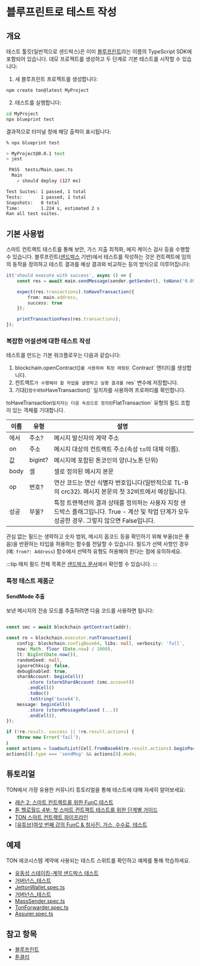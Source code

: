 # 블루프린트로 테스트 작성

## 개요

테스트 툴킷(일반적으로 샌드박스)은 이미 [블루프린트](/develop/smart-contracts/sdk/javascript)라는 이름의 TypeScript SDK에 포함되어 있습니다. 데모 프로젝트를 생성하고 두 단계로 기본 테스트를 시작할 수 있습니다:

1. 새 블루프린트 프로젝트를 생성합니다:

```bash
npm create ton@latest MyProject
```

2. 테스트를 실행합니다:

```bash
cd MyProject
npx blueprint test
```

결과적으로 터미널 창에 해당 출력이 표시됩니다:

```bash
% npx blueprint test

> MyProject@0.0.1 test
> jest

 PASS  tests/Main.spec.ts
  Main
    ✓ should deploy (127 ms)

Test Suites: 1 passed, 1 total
Tests:       1 passed, 1 total
Snapshots:   0 total
Time:        1.224 s, estimated 2 s
Ran all test suites.
```

## 기본 사용법

스마트 컨트랙트 테스트를 통해 보안, 가스 지출 최적화, 에지 케이스 검사 등을 수행할 수 있습니다.
블루프린트([샌드박스](https://github.com/ton-org/sandbox) 기반)에서 테스트를 작성하는 것은 컨트랙트에 임의의 동작을 정의하고 테스트 결과를 예상 결과와 비교하는 등의 방식으로 이루어집니다:

```typescript
it('should execute with success', async () => {                              // description of the test case
    const res = await main.sendMessage(sender.getSender(), toNano('0.05'));  // performing an action with contract main and saving result in res

    expect(res.transactions).toHaveTransaction({                             // configure the expected result with expect() function
        from: main.address,                                                  // set expected sender for transaction we want to test matcher properties from
        success: true                                                        // set the desirable result using matcher property success
    });

    printTransactionFees(res.transactions);                                  // print table with details on spent fees
});
```

### 복잡한 어설션에 대한 테스트 작성

테스트를 만드는 기본 워크플로우는 다음과 같습니다:

1. blockchain.openContract()`를 사용하여 특정 래핑된 `Contract\` 엔티티를 생성합니다.
2. 컨트랙트`가 수행해야 할 작업을 설명하고 실행 결과를 `res\` 변수에 저장합니다.
3. 기대()`함수와`toHaveTransaction()\` 일치자를 사용하여 프로퍼티를 확인합니다.

toHaveTransaction`일치자는 다음 속성으로 정의된`FlatTransaction\` 유형의 필드 조합이 있는 객체를 기대합니다.

| 이름                                     | 유형                   | 설명                                                                                                                                                                                                                                                                                                                 |
| -------------------------------------- | -------------------- | ------------------------------------------------------------------------------------------------------------------------------------------------------------------------------------------------------------------------------------------------------------------------------------------------------------------ |
| 에서                                     | 주소?                  | 메시지 발신자의 계약 주소                                                                                                                                                                                                                                                                                                     |
| on                                     | 주소                   | 메시지 대상의 컨트랙트 주소(속성 `to`의 대체 이름).                                                                                                                                                                                                                                                                |
| 값                                      | bigint?              | 메시지에 포함된 톤코인의 양(나노톤 단위)                                                                                                                                                                                                                                                                         |
| body                                   | 셀                    | 셀로 정의된 메시지 본문                                                                                                                                                                                                                                                                                                      |
| op                                     | 번호?                  | 연산 코드는 연산 식별자 번호입니다(일반적으로 TL-B의 crc32). 메시지 본문의 첫 32비트에서 예상됩니다.                                                                                                                                                                                                                                 |
| 성공                                     | 부울?                  | 특정 트랜잭션의 결과 상태를 정의하는 사용자 지정 샌드박스 플래그입니다. True - 계산 및 작업 단계가 모두 성공한 경우. 그렇지 않으면 False입니다.                                                                                                                                                                                                                           |

관심 없는 필드는 생략하고 숫자 범위, 메시지 옵코드 등을 확인하기 위해 부울(`참`은 좋음)을 반환하는 타입을 허용하는 함수를 전달할 수 있습니다. 필드가 선택 사항인 경우(예: `from?: Address`) 함수에서 선택적 유형도 허용해야 한다는 점에 유의하세요.

:::tip
매처 필드 전체 목록은 [샌드박스 문서](https://github.com/ton-org/sandbox#test-a-transaction-with-matcher)에서 확인할 수 있습니다.
:::

### 특정 테스트 제품군

#### SendMode 추출

보낸 메시지의 전송 모드를 추출하려면 다음 코드를 사용하면 됩니다:

```ts

const smc = await blockchain.getContract(addr);

const re = blockchain.executor.runTransaction({
    config: blockchain.configBase64, libs: null, verbosity: 'full',
    now: Math. floor (Date.now) / 1000),
    lt: BigInt(Date.now()),
    randomSeed: null,
    ignoreChksig: false,
    debugEnabled: true,
    shardAccount: beginCell()
        .store (storeShardAccount (smc.account))
        .endCell()
        .toBoc()
        .toString('base64'),
    message: beginCell()
        .store (storeMessageRelaxed (...))
        .endCell(),
});

if (!re.result. success || !re.result.actions) {
    throw new Error('fail');
｝
const actions = loadoutList(Cell.fromBase64(re.result.actions).beginParse());
actions[0].type === 'sendMsg' && actions[0].mode;

```

## 튜토리얼

TON에서 가장 유용한 커뮤니티 튜토리얼을 통해 테스트에 대해 자세히 알아보세요:

- [레슨 2: 스마트 컨트랙트를 위한 FunC 테스트](https://github.com/romanovichim/TonFunClessons_Eng/blob/main/lessons/smartcontract/2lesson/secondlesson.md)
- [톤 헬로월드 4부: 첫 스마트 컨트랙트 테스트를 위한 단계별 가이드](https://ton-community.github.io/tutorials/04-testing/)
- [TON 스마트 컨트랙트 파이프라인](https://dev.to/roma_i_m/ton-smart-contract-pipeline-write-simple-contract-and-compile-it-4pnh)
- [\[유튜브\]여섯 번째 강의 FunC & 청사진. 가스, 수수료, 테스트](https://youtu.be/3XIpKZ6wNcg)

## 예제

TON 에코시스템 계약에 사용되는 테스트 스위트를 확인하고 예제를 통해 학습하세요.

- [유동성 스테이킹-계약 샌드박스 테스트](https://github.com/ton-blockchain/liquid-staking-contract/tree/main/tests)
- [거버넌스\_테스트](https://github.com/Trinketer22/governance_tests/blob/master/config_tests/tests/)
- [JettonWallet.spec.ts](https://github.com/EmelyanenkoK/modern_jetton/blob/master/tests/JettonWallet.spec.ts)
- [거버넌스\_테스트](https://github.com/Trinketer22/governance_tests/blob/master/elector_tests/tests/complaint-test.fc)
- [MassSender.spec.ts](https://github.com/Gusarich/ton-mass-sender/blob/main/tests/MassSender.spec.ts)
- [TonForwarder.spec.ts](https://github.com/TrueCarry/ton-contract-forwarder/blob/main/src/contracts/ton-forwarder/TonForwarder.spec.ts)
- [Assurer.spec.ts](https://github.com/aSpite/dominant-assurance-contract/blob/main/tests/Assurer.spec.ts)

## 참고 항목

- [블루프린트](/개발/스마트-계약/sdk/자바스크립트)
- [톤클리](/개발/스마트-계약/테스트/톤클리)
